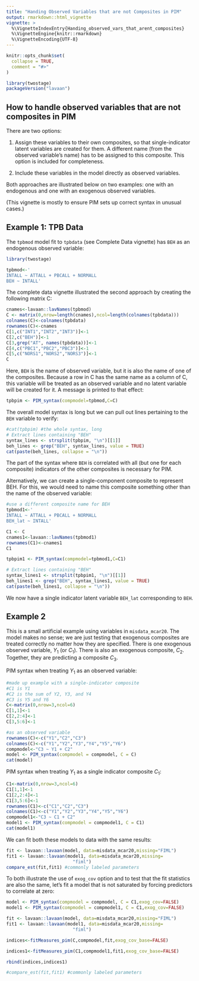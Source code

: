 ```yaml
---
title: "Handing Observed Variables that are not Composites in PIM"
output: rmarkdown::html_vignette
vignette: >
  %\VignetteIndexEntry{Handing_observed_vars_that_arent_composites}
  %\VignetteEngine{knitr::rmarkdown}
  %\VignetteEncoding{UTF-8}
---
```


```r
knitr::opts_chunk$set(
  collapse = TRUE,
  comment = "#>"
)
```

```r
library(twostage)
packageVersion("lavaan")
```

## How to handle observed variables that are not composites in PIM

There are two options: 

1) Assign these variables to their own composites, so that single-indicator latent variables are created for them. A different name (from the observed variable's name) has to be assigned to this composite. This option is included for completeness. 

2) Include these variables in the model directly as observed variables. 

Both approaches are illustrated below on two examples: one with an endogenous and one with an exogenous observed variables.  

(This vignette is mostly to ensure PIM sets up correct syntax in unusual cases.)

## Example 1: TPB Data

The `tpbmod` model fit to `tpbdata` (see Complete Data vignette) has `BEH` as an endogenous observed variable:  

```r
library(twostage)

tpbmod<-'
INTALL ~ ATTALL + PBCALL + NORMALL
BEH ~ INTALL'
```

The complete data vignette illustrated the second approach by creating the following matrix C:

```r
cnames<-lavaan::lavNames(tpbmod)
C <- matrix(0,nrow=length(cnames),ncol=length(colnames(tpbdata)))
colnames(C)<-colnames(tpbdata)
rownames(C)<-cnames
C[1,c("INT1","INT2","INT3")]<-1
C[2,c("BEH")]<-1
C[3,grep("AT", names(tpbdata))]<-1
C[4,c("PBC1","PBC2","PBC3")]<-1
C[5,c("NORS1","NORS2","NORS3")]<-1
C
```
Here, `BEH` is the name of observed variable, but it is also the name of one of the composites. Because a row in C has the same name as a column of C, this variable will be treated as an observed variable and no latent variable will be created for it. A message is printed to that effect: 
```r
tpbpim <- PIM_syntax(compmodel=tpbmod,C=C)
```

The overall model syntax is long but we can pull out lines pertaining to the `BEH` variable to verify: 
```r
#cat(tpbpim) #the whole syntax, long
# Extract lines containing "BEH"
syntax_lines <- strsplit(tpbpim, "\n")[[1]]
beh_lines <- grep("BEH", syntax_lines, value = TRUE)
cat(paste(beh_lines, collapse = "\n"))

```
The part of the syntax where `BEH` is correlated with all (but one for each composite) indicators of the other composites is necessary for PIM.

Alternatively, we can create a single-component composite to represent BEH. For this, we would need to name this composite something other than the name of the observed variable: 

```r
#use a different composite name for BEH
tpbmod1<-'
INTALL ~ ATTALL + PBCALL + NORMALL
BEH_lat ~ INTALL'

C1 <- C
cnames1<-lavaan::lavNames(tpbmod1)
rownames(C1)<-cnames1
C1

tpbpim1 <- PIM_syntax(compmodel=tpbmod1,C=C1)

# Extract lines containing "BEH"
syntax_lines1 <- strsplit(tpbpim1, "\n")[[1]]
beh_lines1 <- grep("BEH", syntax_lines1, value = TRUE)
cat(paste(beh_lines1, collapse = "\n"))
```
We now have a single indicator latent variable `BEH_lat` corresponding to `BEH`. 

## Example 2

This is a small artificial example using variables in `misdata_mcar20`. The model makes no sense; we are just testing that exogenous composites are treated correctly no matter how they are specified. There is one exogenous observed variable, $Y_1$ (or $C_1$). There is also an exogenous composite, $C_2$.  Together, they are predicting a composite $C_3$.  

PIM syntax when treating $Y_1$ as an observed variable: 
```r
#made up example with a single-indicator composite
#C1 is Y1
#C2 is the sum of Y2, Y3, and Y4
#C3 is Y5 and Y6
C<-matrix(0,nrow=3,ncol=6)
C[1,1]<-1
C[2,2:4]<-1
C[3,5:6]<-1

#as an observed variable
rownames(C)<-c("Y1","C2","C3")
colnames(C)<-c("Y1","Y2","Y3","Y4","Y5","Y6")
compmodel<-"C3 ~ Y1 + C2"
model <- PIM_syntax(compmodel = compmodel, C = C)
cat(model)
```
  

PIM syntax when treating $Y_1$ as a single indicator composite $C_1$: 
```r
C1<-matrix(0,nrow=3,ncol=6)
C1[1,1]<-1
C1[2,2:4]<-1
C1[3,5:6]<-1
rownames(C1)<-c("C1","C2","C3")
colnames(C1)<-c("Y1","Y2","Y3","Y4","Y5","Y6")
compmodel1<-"C3 ~ C1 + C2"
model1 <- PIM_syntax(compmodel = compmodel1, C = C1)
cat(model1)
```

We can fit both these models to data with the same results: 
```r
fit <- lavaan::lavaan(model, data=misdata_mcar20,missing="FIML")
fit1 <- lavaan::lavaan(model1, data=misdata_mcar20,missing=
                         "fiml")
compare_est(fit,fit1) #commonly labeled parameters

```

To both illustrate the use of `exog_cov` option and to test that the fit statistics are also the same, let's fit a model that is not saturated by forcing predictors to correlate at zero: 

```r
model <- PIM_syntax(compmodel = compmodel, C = C1,exog_cov=FALSE)
model1 <- PIM_syntax(compmodel = compmodel1, C = C1,exog_cov=FALSE)

fit <- lavaan::lavaan(model, data=misdata_mcar20,missing="FIML")
fit1 <- lavaan::lavaan(model1, data=misdata_mcar20,missing=
                         "fiml")

indices<-fitMeasures_pim(C,compmodel,fit,exog_cov_base=FALSE) 

indices1<-fitMeasures_pim(C1,compmodel1,fit1,exog_cov_base=FALSE) 

rbind(indices,indices1)

#compare_est(fit,fit1) #commonly labeled parameters

```

